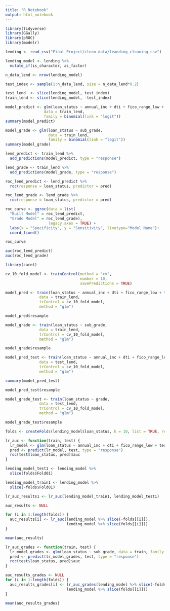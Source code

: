 ```yaml
---
title: "R Notebook"
output: html_notebook
---
```


```r
library(tidyverse)
library(GGally)
library(pROC)
library(modelr)
```


```r
lending <- read_csv("Final_Project/clean data/leanding_cleaning.csv")
```

```r
lending_model <- lending %>% 
  mutate_if(is_character, as_factor)
```

```r
n_data_lend <- nrow(lending_model)

test_index <- sample(1:n_data_lend, size = n_data_lend*0.2)

test_lend  <- slice(lending_model, test_index)
train_lend <- slice(lending_model, -test_index)

```

```r
model_predict <- glm(loan_status ~ annual_inc + dti + fico_range_low + term + int_rate,
                 data = train_lend,
                 family = binomial(link = "logit"))
summary(model_predict)
```

```r
model_grade <- glm(loan_status ~ sub_grade,
                   data = train_lend,
                   family = binomial(link = "logit"))
summary(model_grade)
```

```r
lend_predict <- train_lend %>% 
  add_predictions(model_predict, type = "response")

lend_grade <- train_lend %>% 
  add_predictions(model_grade, type = "response")
```

```r
roc_lend_predict <- lend_predict %>% 
  roc(response = loan_status, predictor = pred)

roc_lend_grade <- lend_grade %>% 
  roc(response = loan_status, predictor = pred)
```
```r
roc_curve <- ggroc(data = list(
  "Built Model" = roc_lend_predict,
  "Grade Model" = roc_lend_grade),
                   legacy.axes = TRUE) +
  labs(x = "Specificity", y = "Sensitivity", linetype="Model Name")+ 
  coord_fixed()

roc_curve
```

```r
auc(roc_lend_predict)
auc(roc_lend_grade)
```

```r
library(caret)
```


```r
cv_10_fold_model <- trainControl(method = "cv",
                                 number = 10,
                                 savePredictions = TRUE)
```

```r
model_pred <- train(loan_status ~ annual_inc + dti + fico_range_low + term + int_rate,
               data = train_lend,
               trControl = cv_10_fold_model,
               method = "glm")
```

```r
model_pred$resample
```

```r
model_grade <- train(loan_status ~ sub_grade,
               data = train_lend,
               trControl = cv_10_fold_model,
               method = "glm")
```

```r
model_grade$resample
```

```r
model_pred_test <- train(loan_status ~ annual_inc + dti + fico_range_low + term + int_rate,
               data = test_lend,
               trControl = cv_10_fold_model,
               method = "glm")
```


```r
summary(model_pred_test)
```

```r
model_pred_test$resample
```

```r
model_grade_test <- train(loan_status ~ grade,
               data = test_lend,
               trControl = cv_10_fold_model,
               method = "glm")
```

```r
model_grade_test$resample
```


```r
folds <- createFolds(lending_model$loan_status, k = 10, list = TRUE, returnTrain = FALSE)

lr_auc <- function(train, test) {
  lr_model <- glm(loan_status ~ annual_inc + dti + fico_range_low + term + int_rate, data = train, family = binomial)
  pred <- predict(lr_model, test, type = "response")
  roc(test$loan_status, pred)$auc
}

```

```r
lending_model_test1 <- lending_model %>% 
  slice(folds$Fold01)

lending_model_train1 <- lending_model %>% 
  slice(-folds$Fold01)

lr_auc_results1 <- lr_auc(lending_model_train1, lending_model_test1)
```
```r
auc_results <- NULL
```

```r
for (i in 1:length(folds)) {
  auc_results[i] <- lr_auc(lending_model %>% slice(-folds[[i]]),
                           lending_model %>% slice(folds[[i]]))
}

mean(auc_results)
```

```r
lr_auc_grades <- function(train, test) {
  lr_model_grades <- glm(loan_status ~ sub_grade, data = train, family = binomial)
  pred <- predict(lr_model_grades, test, type = "response")
  roc(test$loan_status, pred)$auc
}
```


```r
auc_results_grades <- NULL
for (i in 1:length(folds)) {
  auc_results_grades[i] <- lr_auc_grades(lending_model %>% slice(-folds[[i]]),
                           lending_model %>% slice(folds[[i]]))
}
  
mean(auc_results_grades)
```
